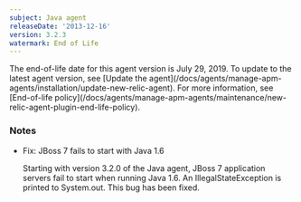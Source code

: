 ```yaml
---
subject: Java agent
releaseDate: '2013-12-16'
version: 3.2.3
watermark: End of Life
---
```


<Callout variant="important">
  The end-of-life date for this agent version is July 29, 2019. To update to the latest agent version, see [Update the agent](/docs/agents/manage-apm-agents/installation/update-new-relic-agent). For more information, see [End-of-life policy](/docs/agents/manage-apm-agents/maintenance/new-relic-agent-plugin-end-life-policy).
</Callout>

### Notes

* Fix: JBoss 7 fails to start with Java 1.6

  Starting with version 3.2.0 of the Java agent, JBoss 7 application servers fail to start when running Java 1.6. An IllegalStateException is printed to System.out. This bug has been fixed.
